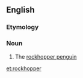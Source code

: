 ==English==

===Etymology===
{{compound|rock|hopper|lang=en}}

===Noun===
{{en-noun}}

# The [[rockhopper penguin]]

[[et:rockhopper]]
